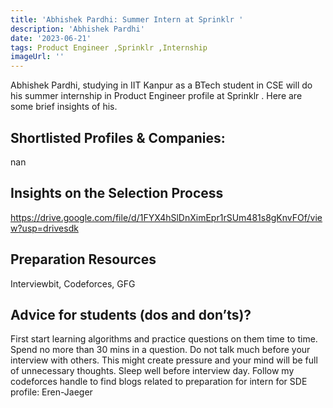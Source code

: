 ---
title: 'Abhishek Pardhi: Summer Intern at Sprinklr '
description: 'Abhishek Pardhi'
date: '2023-06-21'
tags: Product Engineer ,Sprinklr ,Internship
imageUrl: ''
---

Abhishek Pardhi, studying in IIT Kanpur as a BTech student in CSE will do
his summer internship in Product Engineer  profile at Sprinklr . Here are some brief
insights of his.

## Shortlisted Profiles & Companies:
nan

## Insights on the Selection Process
https://drive.google.com/file/d/1FYX4hSlDnXimEpr1rSUm481s8gKnvFOf/view?usp=drivesdk

##  Preparation Resources
Interviewbit, Codeforces, GFG

## Advice for students (dos and don’ts)? 
First start learning algorithms and practice questions on them time to time. Spend no more than 30 mins in a question.
Do not talk much before your interview with others. This might create pressure and your mind will be full of unnecessary thoughts. Sleep well before interview day.
Follow my codeforces handle to find blogs related to preparation for intern for SDE profile: Eren-Jaeger


